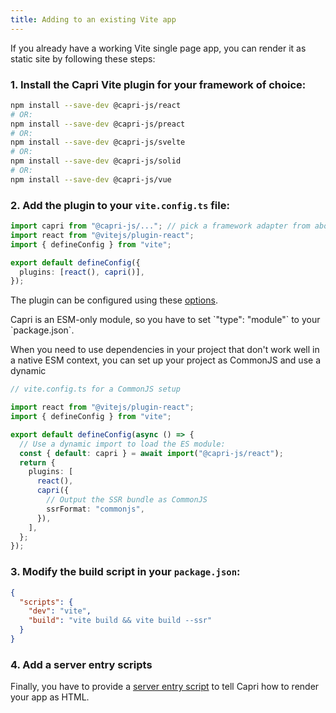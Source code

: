 ```yaml
---
title: Adding to an existing Vite app
---
```


If you already have a working Vite single page app, you can render it as static site by following these steps:

### 1. Install the Capri Vite plugin for your framework of choice:

```bash
npm install --save-dev @capri-js/react
# OR:
npm install --save-dev @capri-js/preact
# OR:
npm install --save-dev @capri-js/svelte
# OR:
npm install --save-dev @capri-js/solid
# OR:
npm install --save-dev @capri-js/vue
```

### 2. Add the plugin to your `vite.config.ts` file:

```ts
import capri from "@capri-js/..."; // pick a framework adapter from above
import react from "@vitejs/plugin-react";
import { defineConfig } from "vite";

export default defineConfig({
  plugins: [react(), capri()],
});
```

The plugin can be configured using these [options](/docs/project-structure/configuration#options).

<Note>
  Capri is an ESM-only module, so you have to set `"type": "module"` to your
  `package.json`.
</Note>

When you need to use dependencies in your project that don't work well in a
native ESM context, you can set up your project as CommonJS and use a dynamic

```ts
// vite.config.ts for a CommonJS setup

import react from "@vitejs/plugin-react";
import { defineConfig } from "vite";

export default defineConfig(async () => {
  // Use a dynamic import to load the ES module:
  const { default: capri } = await import("@capri-js/react");
  return {
    plugins: [
      react(),
      capri({
        // Output the SSR bundle as CommonJS
        ssrFormat: "commonjs",
      }),
    ],
  };
});
```

### 3. Modify the build script in your `package.json`:

```json
{
  "scripts": {
    "dev": "vite",
    "build": "vite build && vite build --ssr"
  }
}
```

### 4. Add a server entry scripts

Finally, you have to provide a [server entry script](/docs/project-structure/server-entry) to tell Capri how to render your app as HTML.
